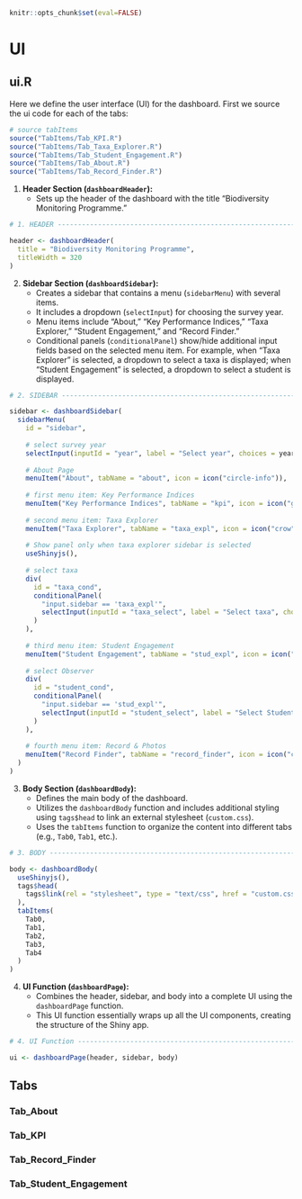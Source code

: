 ```r

knitr::opts_chunk$set(eval=FALSE)

```


# UI

## ui.R

Here we define the user interface (UI) for the dashboard. First we source the ui code for each of the tabs: 

```r

# source tabItems
source("TabItems/Tab_KPI.R")
source("TabItems/Tab_Taxa_Explorer.R")
source("TabItems/Tab_Student_Engagement.R")
source("TabItems/Tab_About.R")
source("TabItems/Tab_Record_Finder.R")


```

1. **Header Section (`dashboardHeader`):**
   - Sets up the header of the dashboard with the title "Biodiversity Monitoring Programme."

```r
# 1. HEADER ---------------------------------------------------------------------------------------------------

header <- dashboardHeader(
  title = "Biodiversity Monitoring Programme",
  titleWidth = 320
)

```


2. **Sidebar Section (`dashboardSidebar`):**
   - Creates a sidebar that contains a menu (`sidebarMenu`) with several items.
   - It includes a dropdown (`selectInput`) for choosing the survey year.
   - Menu items include "About," "Key Performance Indices," "Taxa Explorer," "Student Engagement," and "Record Finder."
   - Conditional panels (`conditionalPanel`) show/hide additional input fields based on the selected menu item. For example, when "Taxa Explorer" is selected, a dropdown to select a taxa is displayed; when "Student Engagement" is selected, a dropdown to select a student is displayed.


```r

# 2. SIDEBAR ---------------------------------------------------------------------------------------------------

sidebar <- dashboardSidebar(
  sidebarMenu(
    id = "sidebar",
    
    # select survey year
    selectInput(inputId = "year", label = "Select year", choices = years),
    
    # About Page
    menuItem("About", tabName = "about", icon = icon("circle-info")),
    
    # first menu item: Key Performance Indices
    menuItem("Key Performance Indices", tabName = "kpi", icon = icon("gauge")),
    
    # second menu item: Taxa Explorer
    menuItem("Taxa Explorer", tabName = "taxa_expl", icon = icon("crow")),
    
    # Show panel only when taxa explorer sidebar is selected
    useShinyjs(),
    
    # select taxa
    div(
      id = "taxa_cond",
      conditionalPanel(
        "input.sidebar == 'taxa_expl'",
        selectInput(inputId = "taxa_select", label = "Select taxa", choices = NULL)
      )
    ),
    
    # third menu item: Student Engagement
    menuItem("Student Engagement", tabName = "stud_expl", icon = icon("graduation-cap")),
    
    # select Observer
    div(
      id = "student_cond",
      conditionalPanel(
        "input.sidebar == 'stud_expl'",
        selectInput(inputId = "student_select", label = "Select Student", choices = NULL)
      )
    ),
    
    # fourth menu item: Record & Photos
    menuItem("Record Finder", tabName = "record_finder", icon = icon("camera-retro"))
  )
)

```

3. **Body Section (`dashboardBody`):**
   - Defines the main body of the dashboard.
   - Utilizes the `dashboardBody` function and includes additional styling using `tags$head` to link an external stylesheet (`custom.css`).
   - Uses the `tabItems` function to organize the content into different tabs (e.g., `Tab0`, `Tab1`, etc.).

```r

# 3. BODY ---------------------------------------------------------------------------------------------------

body <- dashboardBody(
  useShinyjs(),
  tags$head(
    tags$link(rel = "stylesheet", type = "text/css", href = "custom.css")
  ),
  tabItems(
    Tab0,
    Tab1,
    Tab2,
    Tab3,
    Tab4
  )
)


```


4. **UI Function (`dashboardPage`):**
   - Combines the header, sidebar, and body into a complete UI using the `dashboardPage` function.
   - This UI function essentially wraps up all the UI components, creating the structure of the Shiny app.

```r

# 4. UI Function ---------------------------------------------------------------------------------------------------

ui <- dashboardPage(header, sidebar, body)

```

## Tabs 

### Tab_About
### Tab_KPI
### Tab_Record_Finder
### Tab_Student_Engagement








